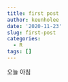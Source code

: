 ```yaml
---
title: first post
author: keunholee
date: '2020-11-23'
slug: first-post
categories:
  - R
tags: []
---
```


오늘 아침
